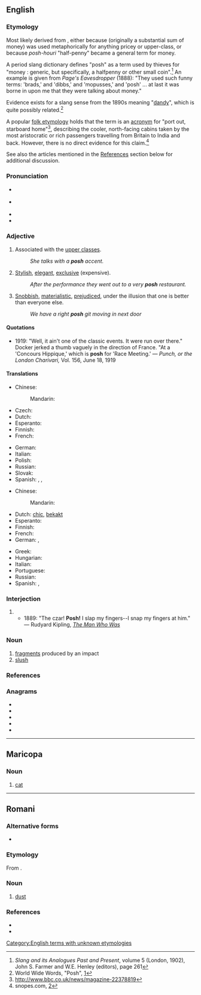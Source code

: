 {{also|Posh}}
==English==

===Etymology===
{{unk.|en}}

Most likely derived from {{der|en|rom|posh|t=half}}, either because {{m|rom||posh-kooroona|t=half a [[crown]]}} (originally a substantial sum of money) was used metaphorically for anything pricey or upper-class, or because ''posh-houri'' "half-penny" became a general term for money.

A period slang dictionary defines "posh" as a term used by thieves for "money : generic, but specifically, a halfpenny or other small coin".<ref>''Slang and its Analogues Past and Present'', volume 5 (London, 1902), John S. Farmer and W.E. Henley (editors), page 261</ref> An example is given from ''Page's Eavesdropper'' (1888): "They used such funny terms: 'brads,' and 'dibbs,' and 'mopusses,' and 'posh' ... at last it was borne in upon me that they were talking about money."

Evidence exists for a slang sense from the 1890s meaning "[[dandy#Noun|dandy]]", which is quite possibly related.<ref>World Wide Words, "Posh", [http://www.worldwidewords.org/qa/qa-pos1.htm]</ref>

A popular [[folk etymology]] holds that the term is an [[acronym]] for "port out, starboard home"<ref>http://www.bbc.co.uk/news/magazine-22378819</ref>, describing the cooler, north-facing cabins taken by the most aristocratic or rich passengers travelling from Britain to India and back. However, there is no direct evidence for this claim.<ref>snopes.com, [http://www.snopes.com/language/acronyms/posh.asp]</ref>

See also the articles mentioned in the [[#References|References]] section below for additional discussion.

===Pronunciation===
* {{a|GenAm}} {{IPA|/pɑʃ/|lang=en}}
* {{a|RP}} {{IPA|/pɒʃ/|lang=en}}
* {{audio|en-uk-posh.ogg|Audio (UK)|lang=en}}
* {{rhymes|ɒʃ|lang=en}}

===Adjective===
{{en-adj|er|more}}

# Associated with the [[upper class]]es.
#: ''She talks with a '''posh''' accent.''
# [[stylish|Stylish]], [[elegant]], [[exclusive]] (expensive).
#: ''After the performance they went out to a very '''posh''' restaurant.''
# {{lb|en|usually|offensive|especially|in|_|Scotland|and|Northern England}} [[snobbish|Snobbish]], [[materialistic]], [[prejudiced]], under the illusion that one is better than everyone else.
#: ''We have a right '''posh''' git moving in next door''

====Quotations====
* 1919: "Well, it ain't one of the classic events. It were run over there." Docker jerked a thumb vaguely in the direction of France. "At a 'Concours Hippique,' which is '''posh''' for 'Race Meeting.' &mdash; ''Punch, or the London Charivari,'' Vol. 156, June 18, 1919

====Translations====
{{trans-top|associated with the upper classes}}
* Chinese:
*: Mandarin: {{t-needed|cmn}}
* Czech: {{t+|cs|nóbl}}
* Dutch: {{t+|nl|deftig}}
* Esperanto: {{t-needed|eo}}
* Finnish: {{t+|fi|yläluokkainen}}
* French: {{t+|fr|bourge}}
{{trans-mid}}
* German: {{t+|de|vornehm}}
* Italian: {{t+|it|lussuoso}}
* Polish: {{t+|pl|luksusowy}}
* Russian: {{t+|ru|аристократи́ческий}}
* Slovak: {{t|sk|nóbl}}
* Spanish: {{t+|es|pijo|m}}, {{t+|es|fresa|n}} {{qualifier|Mexico}}, {{t+|es|pituco|m}} {{qualifier|South America}}
{{trans-bottom}}

{{trans-top|stylish, elegant, exclusive}}
* Chinese:
*: Mandarin: {{t-needed|cmn}}
* Dutch: [[chic#Dutch|chic]], [[bekakt]] {{qualifier|pejorative}}
* Esperanto: {{t-needed|eo}}
* Finnish: {{t+|fi|hieno}}
* French: {{t+|fr|chic}}
* German: {{t+|de|schick}}, {{t+|de|todschick}}
{{trans-mid}}
* Greek: {{t+|el|κυριλέ}}
* Hungarian: {{t+|hu|sikkes}}
* Italian: {{t+|it|elegante}}
* Portuguese: {{t+|pt|chique}}
* Russian: {{t+|ru|шика́рный}}
* Spanish: {{t+|es|pijo}}, {{t+|es|elitista}}
{{trans-bottom}}

===Interjection===
{{head|en|interjection|head=posh!}}

# {{non-gloss definition|An exclamation expressing [[derision]].}}
#* 1889: "The czar! '''Posh!''' I slap my fingers--I snap my fingers at him." &mdash; Rudyard Kipling, [http://www.gutenberg.org/files/12732/12732.txt ''The Man Who Was'']

===Noun===
{{en-noun|-}}

# [[fragment]]s produced by an impact
# [[slush]]

===References===
<references/>

===Anagrams===
* {{l|en|hops}}
* {{l|en|hosp}}
* {{l|en|OHPs}}
* {{l|en|shop}}
* {{l|en|soph}}

[[Category:English terms with unknown etymologies]]

----

==Maricopa==

===Noun===
{{head|mrc|noun}}
# [[cat]]

----

==Romani==

===Alternative forms===
* {{l|rom|push}}

===Etymology===
From {{etyl|hy|rom}} {{m|xcl|փոշի|}}.

===Noun===
{{head|rom|noun}}

# [[dust]]

===References===
* {{R:xcl:HAB|փոշի|vol=IV|page=517a}}
* {{R:rom:Vaillant|pos’|page=123a}}